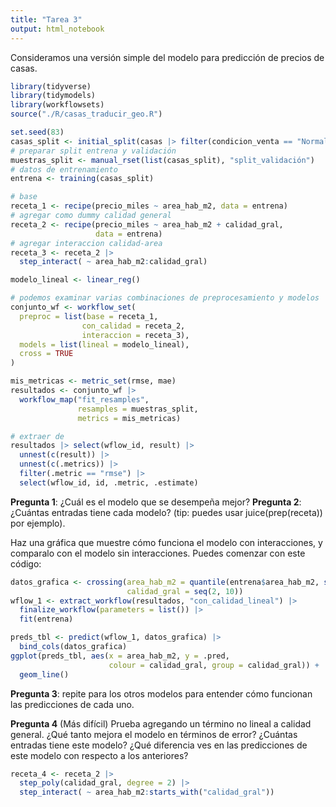 ```yaml
---
title: "Tarea 3"
output: html_notebook
---
```


Consideramos una versión simple del modelo para predicción 
de precios de casas.

```r
library(tidyverse)
library(tidymodels)
library(workflowsets)
source("./R/casas_traducir_geo.R")
```


```r
set.seed(83)
casas_split <- initial_split(casas |> filter(condicion_venta == "Normal"), 0.85)
# preparar split entrena y validación
muestras_split <- manual_rset(list(casas_split), "split_validación")
# datos de entrenamiento
entrena <- training(casas_split)
```


```r
# base
receta_1 <- recipe(precio_miles ~ area_hab_m2, data = entrena)
# agregar como dummy calidad general
receta_2 <- recipe(precio_miles ~ area_hab_m2 + calidad_gral, 
                   data = entrena) 
# agregar interaccion calidad-area
receta_3 <- receta_2 |> 
  step_interact( ~ area_hab_m2:calidad_gral)
```

```r
modelo_lineal <- linear_reg()
```

```r
# podemos examinar varias combinaciones de preprocesamiento y modelos
conjunto_wf <- workflow_set(
  preproc = list(base = receta_1, 
                con_calidad = receta_2,
                interaccion = receta_3),
  models = list(lineal = modelo_lineal),
  cross = TRUE
)
```

```r
mis_metricas <- metric_set(rmse, mae)
resultados <- conjunto_wf |> 
  workflow_map("fit_resamples", 
               resamples = muestras_split, 
               metrics = mis_metricas)
```

```r
# extraer de 
resultados |> select(wflow_id, result) |> 
  unnest(c(result)) |> 
  unnest(c(.metrics)) |> 
  filter(.metric == "rmse") |> 
  select(wflow_id, id, .metric, .estimate)
```

**Pregunta 1**: ¿Cuál es el modelo que se desempeña mejor? 
**Pregunta 2**: ¿Cuántas entradas tiene cada modelo? (tip: puedes usar juice(prep(receta)) por ejemplo).

Haz una gráfica que muestre cómo funciona el modelo con interacciones,
y comparalo con el modelo sin interacciones. Puedes comenzar con 
este código:

```r
datos_grafica <- crossing(area_hab_m2 = quantile(entrena$area_hab_m2, seq(0, 1, 0.1)),
                          calidad_gral = seq(2, 10))
wflow_1 <- extract_workflow(resultados, "con_calidad_lineal") |> 
  finalize_workflow(parameters = list()) |> 
  fit(entrena)

preds_tbl <- predict(wflow_1, datos_grafica) |> 
  bind_cols(datos_grafica)
ggplot(preds_tbl, aes(x = area_hab_m2, y = .pred, 
                      colour = calidad_gral, group = calidad_gral)) + 
  geom_line()
```

**Pregunta 3**: repite para los otros modelos para entender cómo
funcionan las predicciones de cada uno. 

**Pregunta 4** (Más difícil) Prueba agregando un término no lineal
a calidad general. ¿Qué tanto mejora el modelo en términos de 
error? ¿Cuántas entradas tiene este modelo? 
¿Qué diferencia ves en las predicciones de este modelo con respecto a los
anteriores? 

```r
receta_4 <- receta_2 |> 
  step_poly(calidad_gral, degree = 2) |> 
  step_interact( ~ area_hab_m2:starts_with("calidad_gral"))
```

